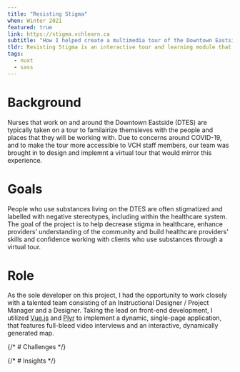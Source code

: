 ```yaml
---
title: "Resisting Stigma"
when: Winter 2021
featured: true
link: https://stigma.vchlearn.ca
subtitle: "How I helped create a multimedia tour of the Downtown Eastside in an effort to reduce stigma in healthcare"
tldr: Resisting Stigma is an interactive tour and learning module that documents the people and places of the Downtown Eastside.  Built with Nuxt.js, the site provides an interactive single page application that lets users tour the many resources available on the DTES and watch powerful video interviews featuring the people who help run them.
tags:
  - nuxt
  - sass
---
```


# Background

Nurses that work on and around the Downtown Eastside (DTES) are typically taken on a tour to familairize themsleves with the people and places that they will be working with. Due to concerns around COVID-19, and to make the tour more accessible to VCH staff members, our team was brought in to design and implemnt a virtual tour that would mirror this experience.

# Goals

People who use substances living on the DTES are often stigmatized and labelled with negative stereotypes, including within the healthcare system. The goal of the project is to help decrease stigma in healthcare, enhance providers’ understanding of the community and build healthcare providers’ skills and confidence working with clients who use substances through a virtual tour.

# Role

As the sole developer on this project, I had the opportunity to work closely with a talented team consisting of an Instructional Designer / Project Manager and a Designer. Taking the lead on front-end development, I utilized [Vue.js](https://vuejs.org/) and [Plyr](https://plyr.io/) to implement a dynamic, single-page application, that features full-bleed video interviews and an interactive, dynamically generated map.

{/* # Challenges */}

{/* # Insights */}
